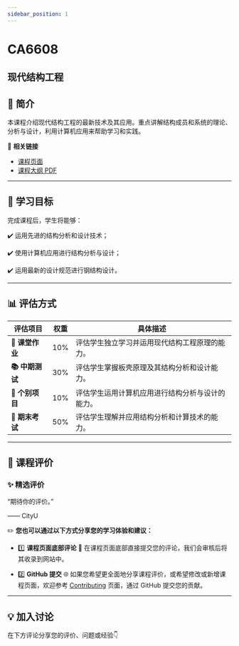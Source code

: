 ```yaml
---
sidebar_position: 1
---
```


# CA6608
## 现代结构工程

## **📘 简介**
本课程介绍现代结构工程的最新技术及其应用。重点讲解结构成员和系统的理论、分析与设计，利用计算机应用来帮助学习和实践。

🔗 **相关链接**
- [课程页面](https://www.cityu.edu.hk/catalogue/pg/202425/course/CA6608.htm)
- [课程大纲 PDF](https://www.cityu.edu.hk/catalogue/pg/202425/course/CA6608.pdf)

---

## **🎯 学习目标**

完成课程后，学生将能够：

✔️ 运用先进的结构分析和设计技术；

✔️ 使用计算机应用进行结构分析与设计；

✔️ 运用最新的设计规范进行钢结构设计。

---

## **📊 评估方式**

| **评估项目**          | **权重** | **具体描述**                                                                                       |
|----------------------|---------|---------------------------------------------------------------------------------------------------|
| **📝 课堂作业**       | 10%     | 评估学生独立学习并运用现代结构工程原理的能力。                                                        |
| **📚 中期测试**       | 30%     | 评估学生掌握板壳原理及其结构分析和设计能力。                                                           |
| **📝 个别项目**       | 10%     | 评估学生运用计算机应用进行结构分析与设计的能力。                                                     |
| **📖 期末考试**       | 50%     | 评估学生理解并应用结构分析和计算技术的能力。                                                           |

---

## **💬 课程评价**

### ✨ **精选评价**
<div className={commentStyles.commentBox}>
    <p className={commentStyles.commentText}>
        “期待你的评价。”
    </p>
    <p className={commentStyles.commentAuthor}>—— CityU</p>
</div>

✏️ **您也可以通过以下方式分享您的学习体验和建议：**

- 1️⃣ **课程页面底部评论**
💬 在课程页面底部直接提交您的评论，我们会审核后将其收录到网站中。

- 2️⃣ **GitHub 提交**
🌐 如果您希望更全面地分享课程评价，或希望修改或新增课程页面，欢迎参考 [Contributing](https://penjc.github.io/CityU/contributing) 页面，通过 GitHub 提交您的贡献。

---

## **💡 加入讨论**

在下方评论分享您的评价、问题或经验👇
<Utterances />
